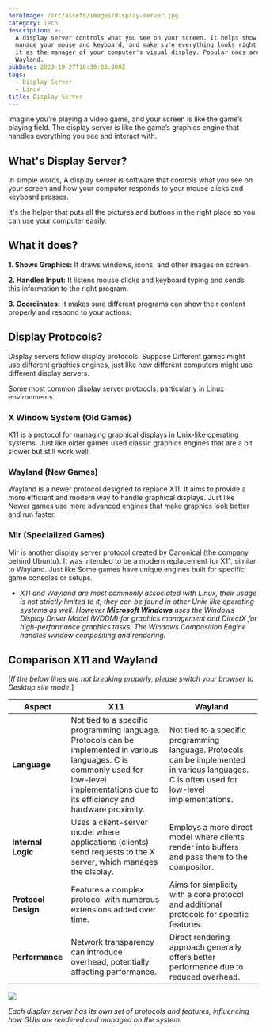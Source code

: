 ```yaml
---
heroImage: /src/assets/images/display-server.jpg
category: Tech
description: >-
  A display server controls what you see on your screen. It helps show windows,
  manage your mouse and keyboard, and make sure everything looks right. Think of
  it as the manager of your computer's visual display. Popular ones are X11 and
  Wayland.
pubDate: 2023-10-27T18:30:00.000Z
tags:
  - Display Server
  - Linux
title: Display Server
---
```


Imagine you’re playing a video game, and your screen is like the game’s playing field. The display server is like the game’s graphics engine that handles everything you see and interact with.

## What's Display Server?

In simple words, A display server is software that controls what you see on your screen and how your computer responds to your mouse clicks and keyboard presses.

It's the helper that puts all the pictures and buttons in the right place so you can use your computer easily.

## What it does?

**1. Shows Graphics:** It draws windows, icons, and other images on screen.

**2. Handles Input:** It listens mouse clicks and keyboard typing and sends this information to the right program.

**3. Coordinates:** It makes sure different programs can show their content properly and respond to your actions.

## &#x20;Display Protocols?

Display servers follow display protocols. Suppose Different games might use different graphics engines, just like how different computers might use different display servers.

Some most common display server protocols, particularly in Linux environments.

### X Window System (Old Games)

X11 is a protocol for managing graphical displays in Unix-like operating systems. Just like older games used classic graphics engines that are a bit slower but still work well.

### Wayland (New Games)

Wayland is a newer protocol designed to replace X11. It aims to provide a more efficient and modern way to handle graphical displays. Just like Newer games use more advanced engines that make graphics look better and run faster.

### Mir (Specialized Games)

Mir is another display server protocol created by Canonical (the company behind Ubuntu). It was intended to be a modern replacement for X11, similar to Wayland. Just like Some games have unique engines built for specific game consoles or setups.

- _X11 and Wayland are most commonly associated with Linux, their usage is not strictly limited to it; they can be found in other Unix-like operating systems as well. However **Microsoft Windows** uses the Windows Display Driver Model (WDDM) for graphics management and DirectX for high-performance graphics tasks. The Windows Composition Engine handles window compositing and rendering._

## Comparison X11 and Wayland

\[_If the below lines are not breaking properly, please switch your browser to Desktop site mode._]

| **Aspect**          | **X11**                                                                                                                                                                                        | **Wayland**                                                                                                                                    |
| ------------------- | ---------------------------------------------------------------------------------------------------------------------------------------------------------------------------------------------- | ---------------------------------------------------------------------------------------------------------------------------------------------- |
| **Language**        | Not tied to a specific programming language. Protocols can be implemented in various languages. C is commonly used for low-level implementations due to its efficiency and hardware proximity. | Not tied to a specific programming language. Protocols can be implemented in various languages. C is often used for low-level implementations. |
| **Internal Logic**  | Uses a client-server model where applications (clients) send requests to the X server, which manages the display.                                                                              | Employs a more direct model where clients render into buffers and pass them to the compositor.                                                 |
| **Protocol Design** | Features a complex protocol with numerous extensions added over time.                                                                                                                          | Aims for simplicity with a core protocol and additional protocols for specific features.                                                       |
| **Performance**     | Network transparency can introduce overhead, potentially affecting performance.                                                                                                                | Direct rendering approach generally offers better performance due to reduced overhead.                                                         |

![](../../assets/images/display-server.svg)

_Each display server has its own set of protocols and features, influencing how GUIs are rendered and managed on the system._
